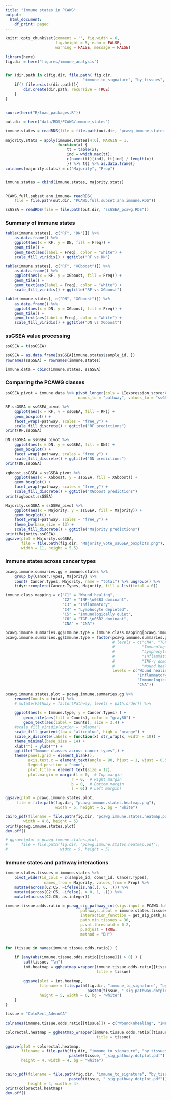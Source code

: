 ```yaml
---
title: "Immune states in PCAWG"
output:
  html_document:
    df_print: paged
---
```


```r
knitr::opts_chunk$set(comment = '', fig.width = 6, 
                      fig.height = 5, echo = FALSE, 
                      warning = FALSE, message = FALSE)
```


```r
library(here)
fig.dir = here("figures/immune_analysis")


for (dir.path in c(fig.dir, file.path( fig.dir, 
                                  "immune_to_signature", "by_tissues", "oddsratio"))) {
    if(! file.exists(dir.path)){
        dir.create(dir.path, recursive = TRUE)
    }   
}


source(here("R/load_packages.R"))

out.dir = here("data/RDS/PCAWG/immune_states")
```

```r
immune.states = readRDS(file = file.path(out.dir, "pcawg_immune_states.RDS"))

majority.stats = apply(immune.states[4:6], MARGIN = 1, 
                       function(x) {
                           tt = table(x); 
                           ind = which.max(tt); 
                           c(names(tt)[ind], tt[ind] / length(x)) 
                           }) %>% t() %>% as.data.frame() 
colnames(majority.stats) = c("Majority", "Prop")


immune.states = cbind(immune.states, majority.stats)    


PCAWG.full.subset.ann.immune= readRDS(
    file = file.path(out.dir, "PCAWG.full.subset.ann.immune.RDS"))

ssGSEA = readRDS(file = file.path(out.dir, "ssGSEA_pcawg.RDS"))
```

### Summary of immune states

```r
table(immune.states[, c("RF", "DN")]) %>% 
    as.data.frame() %>% 
    ggplot(aes(x = RF, y = DN, fill = Freq)) + 
    geom_tile() + 
    geom_text(aes(label = Freq), color = "white") + 
    scale_fill_viridis() + ggtitle("RF vs DN")
```

```r
table(immune.states[, c("RF", "XGboost")]) %>% 
    as.data.frame() %>% 
    ggplot(aes(x = RF, y = XGboost, fill = Freq)) + 
    geom_tile() + 
    geom_text(aes(label = Freq), color = "white") + 
    scale_fill_viridis() + ggtitle("RF vs XGboost")
```

```r
table(immune.states[, c("DN", "XGboost")]) %>% 
    as.data.frame() %>% 
    ggplot(aes(x = DN, y = XGboost, fill = Freq)) + 
    geom_tile() + 
    geom_text(aes(label = Freq), color = "white") + 
    scale_fill_viridis() + ggtitle("DN vs XGboost")
```
### ssGSEA value processing

```r
ssGSEA = t(ssGSEA)

ssGSEA = as.data.frame(ssGSEA[immune.states$sample_id, ])
rownames(ssGSEA) = rownames(immune.states)

immune.data = cbind(immune.states, ssGSEA)
```


### Comparing the PCAWG classes

```r
ssGSEA_pivot = immune.data %>% pivot_longer(cols = LIexpression_score:CHANG_CORE_SERUM_RESPONSE_UP,
                                names_to = "pathway", values_to = "ssGSEA")
```


```r
RF.ssGSEA = ssGSEA_pivot %>% 
    ggplot(aes(x = RF, y = ssGSEA, fill = RF)) + 
    geom_boxplot() + 
    facet_wrap(~pathway, scales = "free_y") + 
    scale_fill_discrete() + ggtitle("RF predictions")
print(RF.ssGSEA)
```


```r
DN.ssGSEA = ssGSEA_pivot %>% 
    ggplot(aes(x = DN, y = ssGSEA, fill = DN)) + 
    geom_boxplot() + 
    facet_wrap(~pathway, scales = "free_y") + 
    scale_fill_discrete() + ggtitle("DN predictions")
print(DN.ssGSEA)
```


```r
xgboost.ssGSEA = ssGSEA_pivot %>% 
    ggplot(aes(x = XGboost, y = ssGSEA, fill = XGboost)) + 
    geom_boxplot() + 
    facet_wrap(~pathway, scales = "free_y") + 
    scale_fill_discrete() + ggtitle("XGboost predictions")
print(xgboost.ssGSEA)
```


```r
Majority.ssGSEA = ssGSEA_pivot %>% 
    ggplot(aes(x = Majority, y = ssGSEA, fill = Majority)) + 
    geom_boxplot() +
    facet_wrap(~pathway, scales = "free_y") + 
    theme_bw(base_size = 13) + 
    scale_fill_discrete() + ggtitle("Majority predictions")
print(Majority.ssGSEA)
ggsave(plot = Majority.ssGSEA, 
       file = file.path(fig.dir, "Majority_vote_ssGSEA_boxplots.png"),
       width = 11, height = 5.5)
```

### Immune states across cancer types

```r
pcawg.immune.summaries.gg = immune.states %>% 
    group_by(Cancer.Types, Majority) %>% 
    count( Cancer.Types, Majority, name = "total") %>% ungroup() %>% 
    tidyr::complete(Cancer.Types, Majority, fill = list(total = 0))

immune.class.mapping = c("C1" = "Wound healing",
                         "C2" = "INF-\u03B3 dominant",
                         "C3" = "Inflammatory",
                         "C4" = "Lymphocyte depleted",
                         "C5" = "Immunologically quiet",
                         "C6" = "TGF-\u03B2 dominant",
                         "CNA" = "CNA")

pcawg.immune.summaries.gg$Immune.type = immune.class.mapping[pcawg.immune.summaries.gg$Majority]
pcawg.immune.summaries.gg$Immune.type = factor(pcawg.immune.summaries.gg$Immune.type,
                                               # levels = c("CNA", "TGF-β dominant",
                                               #            "Immunologically quiet",
                                               #            "Lymphocyte depleted",
                                               #            "Inflammatory",
                                               #            "INF-γ dominant",
                                               #            "Wound healing")
                                               levels = c("Wound healing", "INF-γ dominant",
                                                          "Inflammatory", "Lymphocyte depleted",
                                                          "Immunologically quiet", "TGF-β dominant",
                                                          "CNA"))

pcawg.immune.states.plot = pcawg.immune.summaries.gg %>% 
    rename(Counts = total) %>% 
    # mutate(Pathway = factor(Pathway, levels = path.order)) %>% 
    
    ggplot(aes(x = Immune.type, y = Cancer.Types) ) + 
        geom_tile(aes(fill = Counts), color = "gray80") +
        geom_text(aes(label = Counts), size = 3.4) + 
    #scale_fill_viridis(option = "plasma")
    scale_fill_gradient(low = "aliceblue", high = "orange") + 
    scale_x_discrete(labels = function(x) str_wrap(x, width = 10)) +
    theme_minimal(base_size = 14) + 
    xlab("") + ylab("") + 
    ggtitle("Immune classes across cancer types",) +
    theme(panel.grid = element_blank(),
          axis.text.x = element_text(angle = 90, hjust = 1, vjust = 0.5),
          legend.position = "none",
          plot.title = element_text(size = 12),
          plot.margin = margin(t = 0,  # Top margin
                             r = 0,  # Right margin
                             b = 0,  # Bottom margin
                             l = 0)) # Left margin)

ggsave(plot = pcawg.immune.states.plot, 
     file = file.path(fig.dir, "pcawg.immune.states.heatmap.png"),
                      width = 5, height = 5, bg = "white")

cairo_pdf(filename = file.path(fig.dir, "pcawg.immune.states.heatmap.pdf"),
        width = 4.6, height = 5)
print(pcawg.immune.states.plot)
dev.off()

# ggsave(plot = pcawg.immune.states.plot, 
#      file = file.path(fig.dir, "pcawg.immune.states.heatmap.pdf"),
#                       width = 5, height = 5)
```

### Immune states and pathway interactions

```r
immune.states.tissues = immune.states %>% 
    pivot_wider(id_cols = c(sample_id, donor_id, Cancer.Types), 
                 names_from = Majority, values_from = Prop) %>% 
    mutate(across(C2:C5, ~ifelse(is.na(.), 0, .))) %>% 
    mutate(across(C2:C5, ~ifelse(. > 0, 1, .))) %>% 
    mutate(across(C2:C5, as.integer))
```


```r
immune.tissue.odds.ratio = pcawg_sig_pathway_int(sigs.input = PCAWG.full.subset.ann.immune,
                                 pathways.input = immune.states.tissues,
                                 interaction_function = get_sig_path_assocs, 
                                 path.min.tissues = 30,
                                 p.val.threshold = 0.2,
                                 p.adjust = TRUE,
                                 method = "BH")


for (tissue in names(immune.tissue.odds.ratio)) {
   
    if (any(abs(immune.tissue.odds.ratio[[tissue]]) > 0) ) {
        cat(tissue, "\n")
        int.heatmap = ggheatmap_wrapper(immune.tissue.odds.ratio[[tissue]], 
                                        title = tissue)
        
        ggsave(plot = int.heatmap,
               filename = file.path(fig.dir, "immune_to_signature", "by_tissues", "oddsratio",  
                                    paste0(tissue, "_sig_pathway.dotplot.png")),
               height = 5, width = 6, bg = "white")
    }
}
```

```r
tissue = "ColoRect_AdenoCA" 

colnames(immune.tissue.odds.ratio[[tissue]]) = c("Wound\nhealing", "INF-\u03B3\ndominant")

colorectal.heatmap = ggheatmap_wrapper(immune.tissue.odds.ratio[[tissue]], 
                                        title = tissue)

ggsave(plot = colorectal.heatmap,
       filename = file.path(fig.dir, "immune_to_signature", "by_tissues", "oddsratio",  
                            paste0(tissue, "_sig_pathway.dotplot.pdf")),
       height = 4, width = 4, bg = "white")


cairo_pdf(filename = file.path(fig.dir, "immune_to_signature", "by_tissues", "oddsratio",  
                            paste0(tissue, "_sig_pathway.dotplot.pdf")),
          height = 4, width = 4)
print(colorectal.heatmap)
dev.off()
```

